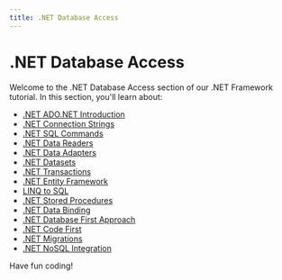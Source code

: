 ```yaml
---
title: .NET Database Access
---
```


# .NET Database Access

Welcome to the .NET Database Access section of our .NET Framework tutorial. In this section, you'll learn about:

- [.NET ADO.NET Introduction](./0-net-adonet-introduction.mdx)
- [.NET Connection Strings](./1-net-connection-strings.mdx)
- [.NET SQL Commands](./2-net-sql-commands.mdx)
- [.NET Data Readers](./3-net-data-readers.mdx)
- [.NET Data Adapters](./4-net-data-adapters.mdx)
- [.NET Datasets](./5-net-datasets.mdx)
- [.NET Transactions](./6-net-transactions.mdx)
- [.NET Entity Framework](./7-net-entity-framework.mdx)
- [LINQ to SQL](./8-net-linq-to-sql.mdx)
- [.NET Stored Procedures](./9-net-stored-procedures.mdx)
- [.NET Data Binding](./10-net-data-binding.mdx)
- [.NET Database First Approach](./11-net-database-first.mdx)
- [.NET Code First](./12-net-code-first.mdx)
- [.NET Migrations](./13-net-migrations.mdx)
- [.NET NoSQL Integration](./14-net-nosql-integration.mdx)

Have fun coding!